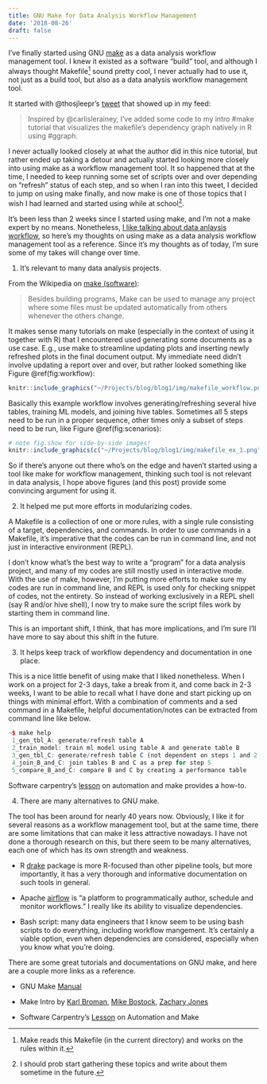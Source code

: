 ```yaml
---
title: GNU Make for Data Analysis Workflow Management
date: '2018-08-26'
draft: false
---
```


I've finally started using GNU [make](https://www.gnu.org/software/make/) as a data analysis workflow management tool. I knew it existed as a software "build" tool, and although I always thought Makefile^[Make reads this Makefile (in the current directory) and works on the rules within it.] sound pretty cool, I never actually had to use it, not just as a build tool, but also as a data analysis workflow management tool. 

It started with @thosjleepr's [tweet](https://twitter.com/thosjleeper/status/1030105885085970432?s=03) that showed up in my feed:

> Inspired by @carlislerainey, I've added some code to my intro #make tutorial that visualizes the makefile's dependency graph natively in R using #ggraph.

I never actually looked closely at what the author did in this nice tutorial, but rather ended up taking a detour and actually started looking more closely into using make as a workflow management tool. It so happened that at the time, I needed to keep running some set of scripts over and over depending on "refresh" status of each step, and so when I ran into this tweet, I decided to jump on using make finally, and now make is one of those topics that I wish I had learned and started using while at school^[I should prob start gathering these topics and write about them sometime in the future.].

It's been less than 2 weeks since I started using make, and I'm not a make expert by no means. Nonetheless, [I like talking about data anlaysis workflow](https://joongsup.rbind.io/about/), so here's my thoughts on using make as a data analysis workflow management tool as a reference. Since it's my thoughts as of today, I'm sure some of my takes will change over time. 

1. It's relevant to many data analysis projects.

From the Wikipedia on [make (software)](https://en.wikipedia.org/wiki/Make_(software)):

> Besides building programs, Make can be used to manage any project where some files must be updated automatically from others whenever the others change.

It makes sense many tutorials on make (especially in the context of using it together with R) that I encountered used generating some documents as a use case. E.g., use make to streamline updating plots and inserting newly refreshed plots in the final document output. My immediate need didn't involve updating a report over and over, but rather looked something like Figure \@ref(fig:workflow):

```r
knitr::include_graphics("~/Projects/blog/blog1/img/makefile_workflow.png")
```

Basically this example workflow involves generating/refreshing several hive tables, training ML models, and joining hive tables. Sometimes all 5 steps need to be run in a proper sequence, other times only a subset of steps need to be run, like Figure \@ref(fig:scenarios): 

```r
# note fig.show for side-by-side images!
knitr::include_graphics(c("~/Projects/blog/blog1/img/makefile_ex_1.png", "~/Projects/blog/blog1/img/makefile_ex_3.png"))
```

So if there's anyone out there who's on the edge and haven't started using a tool like make for workflow management, thinking such tool is not relevant in data analysis, I hope above figures (and this post) provide some convincing argument for using it.

2. It helped me put more efforts in modularizing codes.

A Makefile is a collection of one or more rules, with a single rule consisting of a target, dependencies, and commands. In order to use commands in a Makefile, it's imperative that the codes can be run in command line, and not just in interactive environment (REPL). 

I don't know what's the best way to write a "program" for a data analysis project, and many of my codes are still mostly used in interactive mode. With the use of make, however, I'm putting more efforts to make sure my codes are run in command line, and REPL is used only for checking snippet of codes, not the entirety. So instead of working exclusively in a REPL shell (say R and/or hive shell), I now try to make sure the script files work by starting them in command line. 

This is an important shift, I think, that has more implications, and I'm sure I'll have more to say about this shift in the future. 

3. It helps keep track of workflow dependency and documentation in one place. 

This is a nice little benefit of using make that I liked nonetheless. When I work on a project for 2-3 days, take a break from it, and come back in 2-3 weeks, I want to be able to recall what I have done and start picking up on things with minimal effort. With a combination of comments and a sed command in a Makefile, helpful documentation/notes can be extracted from command line like below. 

```r
~$ make help
 1_gen_tbl_A: generate/refresh table A
 2_train_model: train ml model using table A and generate table B
 3_gen_tbl_C: generate/refresh table C (not dependent on steps 1 and 2!)
 4_join_B_and_C: join tables B and C as a prep for step 5
 5_compare_B_and_C: compare B and C by creating a performance table

```

Software carpentry's [lesson](https://swcarpentry.github.io/make-novice/08-self-doc/index.html) on automation and make provides a how-to. 

4. There are many alternatives to GNU make.

The tool has been around for nearly 40 years now. Obviously, I like it for several reasons as a workflow management tool, but at the same time, there are some limitations that can make it less attractive nowadays. I have not done a thorough research on this, but there seem to be many alternatives, each one of which has its own strength and weakness. 

- R [drake](https://github.com/ropensci/drake) package is more R-focused than other pipeline tools, but more importantly, it has a very thorough and informative documentation on such tools in general. 

- Apache [airflow](https://airflow.apache.org/) is "a platform to programmatically author, schedule and monitor workflows." I really like its ability to visualize dependencies.

- Bash script: many data engineers that I know seem to be using bash scripts to do everything, including workflow mangement. It's certainly a viable option, even when dependencies are considered, especially when you know what you're doing.

There are some great tutorials and documentations on GNU make, and here are a couple more links as a reference. 

- GNU Make [Manual](https://www.gnu.org/software/make/manual/make.html)

- Make Intro by [Karl Broman](http://kbroman.org/minimal_make/), [Mike Bostock](https://bost.ocks.org/mike/make/), [Zachary Jones](http://zmjones.com/make/)

- Software Carpentry's [Lesson](https://swcarpentry.github.io/make-novice/) on Automation and Make



